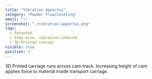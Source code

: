 ```yaml
---
title: "Vibration Appartus"
category: "Powder Flow/Leveling"
emoji: "→"
screenshot: "./vibration-appartus.png"
tags:
  - Patented
  - Step-wise, vibration-induced
  - 3D-Printed concept
visible: true
position: 3
---
```


3D Printed carriage runs across cam-track. Increasing height of cam applies force to material inside transport carriage.
